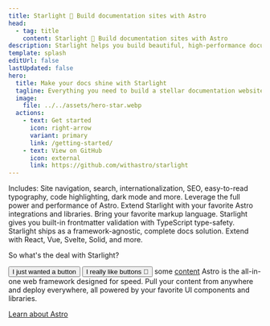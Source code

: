 ```yaml
---
title: Starlight 🌟 Build documentation sites with Astro
head:
  - tag: title
    content: Starlight 🌟 Build documentation sites with Astro
description: Starlight helps you build beautiful, high-performance documentation websites with Astro.
template: splash
editUrl: false
lastUpdated: false
hero:
  title: Make your docs shine with Starlight
  tagline: Everything you need to build a stellar documentation website. Fast, accessible, and easy-to-use.
  image:
    file: ../../assets/hero-star.webp
  actions:
    - text: Get started
      icon: right-arrow
      variant: primary
      link: /getting-started/
    - text: View on GitHub
      icon: external
      link: https://github.com/withastro/starlight
---
```



<CardGrid stagger>
	<Card title="Documentation that delights" icon="open-book">
		Includes: Site navigation, search, internationalization, SEO, easy-to-read
		typography, code highlighting, dark mode and more.
	</Card>
	<Card title="Powered by Astro" icon="rocket">
		Leverage the full power and performance of Astro. Extend Starlight with your
		favorite Astro integrations and libraries.
	</Card>
	<Card title="Markdown, Markdoc, and MDX" icon="document">
		Bring your favorite markup language. Starlight gives you built-in
		frontmatter validation with TypeScript type-safety.
	</Card>
	<Card title="Bring your own UI components" icon="puzzle">
		Starlight ships as a framework-agnostic, complete docs solution. Extend with
		React, Vue, Svelte, Solid, and more.
	</Card>
</CardGrid>

<TestimonialGrid title="Testimonials">
  <Testimonial dir="ltr" date={new Date('10-10-23')} link={new URL('https://x.com/eliancodes')} avatar="https://avatars.githubusercontent.com/u/15145918?v=4" name="Elian" handle="eliancodes" content="I really really like Starlight!" />
  <Testimonial name="HiDeoo" handle="HiDeoo">
    <p>So what's the deal with Starlight?</p>
    <button>I just wanted a button</button>
    <button>I really like buttons 🤣</button>
  </Testimonial>
  <Testimonial avatar="https://avatars.githubusercontent.com/u/357379?v=4" name="Chris" handle="delucis" content="I prefer inputs" />
  <Testimonial avatar="https://avatars.githubusercontent.com/u/5098874?v=4" name="Sarah" handle="sarah11918" content='I use <a href="https://starlight"astro.build>Starlight</a> for <em>everything</em>. 🌭' />
  <Testimonial avatar="https://avatars.githubusercontent.com/u/5098874?v=4" name="Sarah" handle="sarah11918" content="I use Starlight for everything. 🌭" >some <a href="https://twitter.com/sarah11918">content</a></Testimonial>
  <Testimonial avatar="https://files.mastodon.social/accounts/avatars/000/011/967/original/f8789e7707cf523e.jpg" link="https://mastodon.social/@sarah11918" name="Sarah" handle="sarah11918" content="I also use Starlight for everything. 🌭" />
  <Testimonial avatar="https://avatars.githubusercontent.com/u/357379?v=4" name="Chris" handle="delucis" content="What is Starlight?" />
  <Testimonial avatar="https://avatars.githubusercontent.com/u/11240579?v=4" name="Genteure" handle="genteure" content="Starlight ✨ is much better than 🌕 moonlight!" />
  <Testimonial avatar="https://avatars.githubusercontent.com/u/11240579?v=4" name="Genteure (Google translated)" handle="genteure" content="ضوء النجوم ✨ أفضل بكثير من 🌕 ضوء القمر!"/>
  <Testimonial avatar="https://avatars.githubusercontent.com/u/11240579?v=4" name="Genteure" handle="genteure" content="Starlight ✨ 是一个非常好用的文档网站！如果有一个特别长的中文句子会发生什么什么什么什么什么什么？ long length chinese char test" />
  <Testimonial avatar="https://avatars.githubusercontent.com/u/88548999?v=4" name="Atharva" handle="itseobard" content="If i am building a documentation project, I will go with Starlight anyday" />
</TestimonialGrid>

<AboutAstro title="Brought to you by">
Astro is the all-in-one web framework designed for speed.
Pull your content from anywhere and deploy everywhere, all powered by your favorite UI components and libraries.

[Learn about Astro](https://astro.build/)

</AboutAstro>
